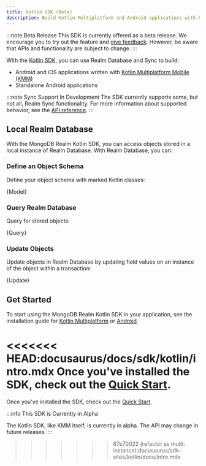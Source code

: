 ```yaml
---
title: Kotlin SDK (Beta)
description: Build Kotlin Multiplatform and Android applications with Realm.
---
```



:::note Beta Release
This SDK is currently offered as a beta release. We encourage you to
try out the feature and [give feedback](https://feedback.mongodb.com/forums/923521-realm/).
However, be aware that APIs and functionality are subject to change.
:::

With the [Kotlin SDK](https://github.com/realm/realm-kotlin), you can
use Realm Database and Sync to build:

- Android and iOS applications written with [Kotlin Multiplatform Mobile
  (KMM)](https://kotlinlang.org/docs/mobile/home.html)
- Standalone Android applications

:::note Sync Support In Development
The SDK currently supports some, but not all, Realm Sync functionality.
For more information about supported behavior, see the
[API reference](https://docs.mongodb.com/realm-sdks/kotlin/latest/library-sync/io.realm.mongodb/index.html).
:::

## Local Realm Database

With the MongoDB Realm Kotlin SDK, you can access objects stored in a
local instance of Realm Database. With Realm Database, you can:

### Define an Object Schema

Define your object schema with marked Kotlin classes:

<CodeBlock language="kotlin">{Model}</CodeBlock>

### Query Realm Database

Query for stored objects:

<CodeBlock language="kotlin">{Query}</CodeBlock>

### Update Objects

Update objects in Realm Database by updating field values on an instance of the object within a transaction:

<CodeBlock language="kotlin">{Update}</CodeBlock>

## Get Started

To start using the MongoDB Realm Kotlin SDK in your application, see
the installation guide for [Kotlin Multiplatform](/sdk/kotlin/install/kotlin-multiplatform)
or [Android](/sdk/kotlin/install/android).

<<<<<<< HEAD:docusaurus/docs/sdk/kotlin/intro.mdx
Once you've installed the SDK, check out the [Quick Start](/sdk/kotlin/quick-start).
=======
Once you've installed the SDK, check out the [Quick Start](./quick-start).

:::info This SDK is Currently in Alpha

The Kotlin SDK, like KMM itself, is currently in alpha. The API may change in future releases.
:::
>>>>>>> 67e70022 (refactor as multi-instance):docusaurus/sdk-sites/kotlin/docs/intro.mdx
